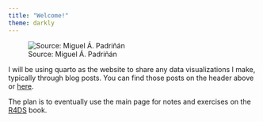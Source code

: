 ```yaml
---
title: "Welcome!"
theme: darkly
---
```


![Source: Miguel Á. Padriñán](posts/images/welcome.jpg){fig-align="center"}

I will be using quarto as the website to share any data visualizations I make, typically through blog posts. You can find those posts on the header above or [here](/blog.html).

The plan is to eventually use the main page for notes and exercises on the [R4DS](https://r4ds.hadley.nz/) book.
